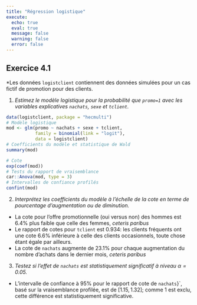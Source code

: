 ```yaml
---
title: "Régression logistique"
execute:
  echo: true
  eval: true
  message: false
  warning: false
  error: false
---
```



## Exercice 4.1

*Les données `logistclient` contiennent des données simulées pour un cas fictif de promotion pour des clients. 

1. *Estimez le modèle logistique pour la probabilité que `promo=1` avec les variables explicatives `nachats`, `sexe` et `tclient`.*

```r
data(logistclient, package = "hecmulti")
# Modèle logistique
mod <- glm(promo ~ nachats + sexe + tclient, 
           family = binomial(link = "logit"),
           data = logistclient)
# Coefficients du modèle et statistique de Wald
summary(mod)

# Cote
exp(coef(mod))
# Tests du rapport de vraisemblance
car::Anova(mod, type = 3)
# Intervalles de confiance profilés
confint(mod)
```


2. *Interprétez les coefficients du modèle à l'échelle de la cote en terme de pourcentage d'augmentation ou de diminution.*


- La cote pour l'offre promotionnelle (oui versus non) des hommes est 6.4% plus faible que celle des femmes, *ceteris paribus*
- Le rapport de cotes pour `tclient` est 0.934: les clients fréquents ont une cote 6.6% inférieure à celle des clients occasionnels, toute chose étant égale par ailleurs.
- La cote de `nachats` augmente de 23.1% pour chaque augmentation du nombre d'achats dans le dernier mois,  *ceteris paribus*
 

3. *Testez si l'effet de `nachats` est statistiquement significatif à niveau $\alpha = 0.05$.*

- L'intervalle de confiance à 95% pour le rapport de cote de `nachats`}`, basé sur la vraisemblance profilée, est de $[1.15, 1.32]$; comme 1 est exclu, cette différence est statistiquement significative. 
